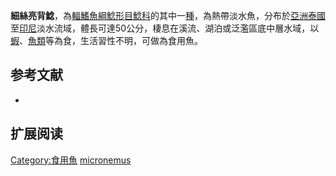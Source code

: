 {{Speciesbox
| name = 細絲亮背鯰
| image = 
| image_width = 250px
| status = DD
| status_system = IUCN3.1
| genus = Phalacronotus
| species = micronemus
| authority = [[Bleeker|Bleeker]], 1846
| synonyms = *''Silurus micronemus '',Bleeker, 1846 
*''Kryptopterus micronema '',Bleeker, 1846 
*''Micronema micronema '',Bleeker, 1846 
*''Cryptopterus micronema'',Bleeker, 1846 
*''Micronema micronemus '',Bleeker, 1846 
}}

'''細絲亮背鯰'''，為[[輻鰭魚綱|輻鰭魚綱]][[鯰形目|鯰形目]][[鯰科|鯰科]]的其中一[[種|種]]，為熱帶淡水魚，分布於[[亞洲|亞洲]][[泰國|泰國]]至[[印尼|印尼]]淡水流域，體長可達50公分，棲息在溪流、湖泊或泛濫區底中層水域，以[[蝦|蝦]]、[[魚類|魚類]]等為食，生活習性不明，可做為食用魚。

==参考文献==
*{{FishBase_species|genus=Phalacronotus|species=micronemus|year=2015|month=7}}

== 扩展阅读 ==
{{refbegin}}
{{wikispecies-inline|Phalacronotus micronemus|細絲亮背鯰}}
{{refend}}
{{Taxonbar|from=Q6431661}}

[[Category:食用魚|Category:食用魚]]
[[Category:亮背鯰屬|micronemus]]